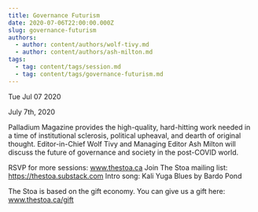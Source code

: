 ```yaml
---
title: Governance Futurism
date: 2020-07-06T22:00:00.000Z
slug: governance-futurism
authors:
  - author: content/authors/wolf-tivy.md
  - author: content/authors/ash-milton.md
tags:
  - tag: content/tags/session.md
  - tag: content/tags/governance-futurism.md
---
```






Tue Jul 07 2020

July 7th, 2020

Palladium Magazine provides the high-quality, hard-hitting work needed in a time of institutional sclerosis, political upheaval, and dearth of original thought. Editor-in-Chief Wolf Tivy and Managing Editor Ash Milton will discuss the future of governance and society in the post-COVID world.

RSVP for more sessions: www.thestoa.ca
Join The Stoa mailing list: https://thestoa.substack.com
Intro song: Kali Yuga Blues by Bardo Pond

The Stoa is based on the gift economy. You can give us a gift here: www.thestoa.ca/gift


